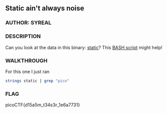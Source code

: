 ## Static ain't always noise

### AUTHOR: SYREAL
### DESCRIPTION
Can you look at the data in this binary: [static](https://mercury.picoctf.net/static/bc72945175d643626d6ea9a689672dbd/static)? This [BASH script](https://mercury.picoctf.net/static/bc72945175d643626d6ea9a689672dbd/ltdis.sh) might help!

### WALKTHROUGH

For this one I just ran
```bash
strings static | grep "pico"
```

### FLAG
picoCTF{d15a5m_t34s3r_1e6a7731}